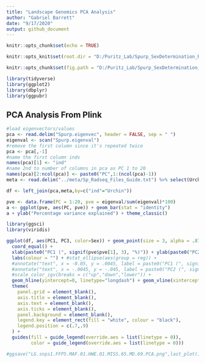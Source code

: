 ```yaml
---
title: "Landscape Genomics PCA Analysis"
author: "Gabriel Barrett"
date: "9/17/2020"
output: github_document
---
```


```r
knitr::opts_chunk$set(echo = TRUE)

knitr::opts_knit$set(root.dir = "D:/Puritz_Lab/Spurp_SexDetermination_RAD/04-PCA")

knitr::opts_chunk$set(fig.path = "D:/Puritz_Lab/Spurp_SexDetermination_RAD/04-PCA/PLOTS/")

library(tidyverse)
library(ggplot2)
library(dbplyr)
library(ggpubr)
```

## PCA Analysis From Plink

```r
#load eigenvectors/values 
pca <- read.delim("Spurp.eigenvec", header = FALSE, sep = " ")
eigenval <- scan("Spurp.eigenval")
#remove the first column since it's repeated twice
pca <- pca[,-1]
#name the first column indv
names(pca)[1] <- "ind"
#name 2nd to number of columns in pca as PC 1 to 20
names(pca)[2:ncol(pca)] <- paste0("PC",1:(ncol(pca)-1))
meta <- read.delim("../meta/Sp_Radseq_Files_Guide.txt") %>% select(Urchin, Sex)

df <- left_join(pca,meta,by=c("ind"="Urchin"))

```
 

```r
pve <- data.frame(PC = 1:20, pve = eigenval/sum(eigenval)*100)
a <- ggplot(pve, aes(PC, pve)) + geom_bar(stat = "identity")
a + ylab("Percentage variance explained") + theme_classic()
```

```r
library(ggsci)
library(viridis)

ggplot(df, aes(PC1, PC3, color=Sex)) + geom_point(size = 3, alpha = .875) + 
  coord_equal() + 
  xlab(paste0("PC1 (", signif(pve$pve[1], 3), "%)")) + ylab(paste0("PC2 (", signif(pve$pve[2], 3), "%)")) + 
  labs(colour = "") + #stat_ellipse(aes(group = reg)) +
  #annotate("text", x = -0.05, y = .0045, label = paste0("PC1 (", signif(pve$pve[1], 3), "%)"),size=4.95) +
  #annotate("text", x = -.0045, y = -.045, label = paste0("PC2 (", signif(pve$pve[2], 3), "%)"), angle = 90,size=4.95) +
  #scale_color_igv(breaks = c("up","down","lower")) + 
  geom_hline(yintercept=0, linetype="longdash") + geom_vline(xintercept=0, linetype="dotdash") +
  theme(
    panel.grid = element_blank(),
    axis.title = element_blank(),
    axis.text = element_blank(),
    axis.ticks = element_blank(),
    panel.background = element_blank(),
    legend.key = element_rect(fill = "white", colour = "black"),
    legend.position = c(.7,.9)
  ) + 
  guides(fill = guide_legend(override.aes = list(linetype = 0)),
         color = guide_legend(override.aes = list(linetype = 0)))

#ggsave("LG.snps1.FFP5.MAF.01.HWE.01.MISS.65.MD.69.PCA.png",last_plot(),device="png")
```